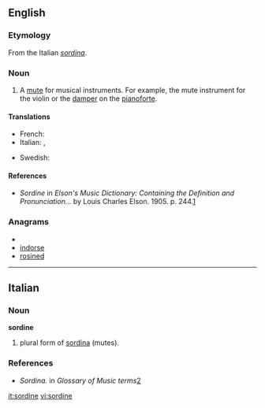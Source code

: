 ==English==

===Etymology===
From the Italian ''[[sordina]]''.

===Noun===
{{en-noun}}

# A [[mute]] for musical instruments. For example, the mute instrument for the violin or the [[damper]] on the [[pianoforte]].

====Translations====
{{trans-top|mute for music}}
* French: {{t+|fr|sourdine|f}}
* Italian: {{t-|it|sordino|m}}, {{t+|it|sordina|f}}
{{trans-mid}}
* Swedish: {{t-|sv|sordin|c}}
{{trans-bottom}}

====References====
*''Sordine'' in ''Elson's Music Dictionary: Containing the Definition and Pronunciation...'' by Louis Charles Elson. 1905. p. 244.[http://books.google.com/books?id=f10NAAAAIAAJ&pg=PA244&lpg=PA244&dq=sordini+music&source=web&ots=bD-E6ZkgAk&sig=ClRMhhM8gwTZ5i3bSZsCNkFtdCk]

===Anagrams===
* {{alphagram|deinors}}
* [[indorse#English|indorse]]
* [[rosined#English|rosined]]

----

==Italian==

===Noun===
'''sordine'''

# plural form of [[sordina#Italian|sordina]] (mutes).

===References===
*''Sordina.'' in ''Glossary of Music terms''[http://medlibrary.org/medwiki/Glossary_of_music_terms]

[[it:sordine]]
[[vi:sordine]]